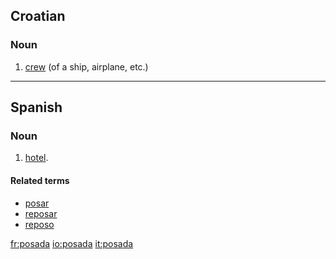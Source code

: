 ==Croatian==

===Noun===
{{infl|hr|noun|g=f|head=pȍsada}}

# [[crew]] (of a ship, airplane, etc.)

----

==Spanish==

===Noun===
{{es-noun-f}}

# {{context|lang=es|antiquated}} [[hotel]].

====Related terms====
*[[posar]]
*[[reposar]]
*[[reposo]]

[[fr:posada]]
[[io:posada]]
[[it:posada]]